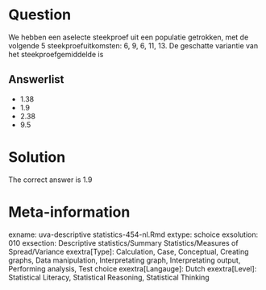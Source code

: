 Question
========

We hebben een aselecte steekproef uit een populatie getrokken, met de volgende 5 steekproefuitkomsten: 6, 9, 6, 11, 13. De geschatte variantie van het steekproefgemiddelde is

Answerlist
----------
* 1.38
* 1.9
* 2.38
* 9.5

Solution
========

The correct answer is  1.9

Meta-information
================
exname: uva-descriptive statistics-454-nl.Rmd
extype: schoice
exsolution: 010
exsection: Descriptive statistics/Summary Statistics/Measures of Spread/Variance
exextra[Type]: Calculation, Case, Conceptual, Creating graphs, Data manipulation, Interpretating graph, Interpretating output, Performing analysis, Test choice
exextra[Langauge]: Dutch
exextra[Level]: Statistical Literacy, Statistical Reasoning, Statistical Thinking
